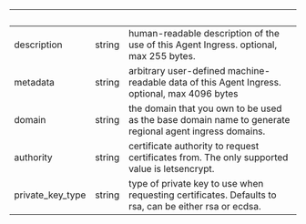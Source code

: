 
| &nbsp;           | &nbsp; | &nbsp;                                                                                                 |
| ---------------- | ------ | ------------------------------------------------------------------------------------------------------ |
| description      | string | human-readable description of the use of this Agent Ingress. optional, max 255 bytes.                  |
| metadata         | string | arbitrary user-defined machine-readable data of this Agent Ingress. optional, max 4096 bytes           |
| domain           | string | the domain that you own to be used as the base domain name to generate regional agent ingress domains. |
| authority        | string | certificate authority to request certificates from. The only supported value is letsencrypt.           |
| private_key_type | string | type of private key to use when requesting certificates. Defaults to rsa, can be either rsa or ecdsa.  |
